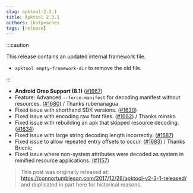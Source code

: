 ```yaml
---
slug: apktool-2.3.1
title: Apktool 2.3.1
authors: ibotpeaches
tags: [release]
---
```


:::caution

This release contains an updated internal framework file.

- `apktool empty-framework-dir` to remove the old file.

:::

- **Android Oreo Support (8.1)** ([#1667](https://github.com/iBotPeaches/Apktool/issues/1667))
- Feature: Advanced `--force-manifest` for decoding manifest without resources. ([#1680](https://github.com/iBotPeaches/Apktool/pull/1680)) / Thanks rubenanagua
- Fixed issue with shorthand SDK versions. ([#1630](https://github.com/iBotPeaches/Apktool/issues/1630))
- Fixed issue with encoding raw font files. ([#1662](https://github.com/iBotPeaches/Apktool/issues/1662)) / Thanks minsko
- Fixed issue with rebuilding an apk that skipped resource decoding. ([#1634](https://github.com/iBotPeaches/Apktool/issues/1634))
- Fixed issue with large string decoding length incorrectly. ([#1587](https://github.com/iBotPeaches/Apktool/issues/1587))
- Fixed issue to allow repeated entry offsets to occur. ([#1683](https://github.com/iBotPeaches/Apktool/pull/1683)) / Thanks Bricnic
- Fixed issue where non-system attributes were decoded as system in minified resource applications. ([#1157](https://github.com/iBotPeaches/Apktool/issues/1157))

> This post was originally released at: https://connortumbleson.com/2017/12/26/apktool-v2-3-1-released/ and duplicated in part here for historical reasons.
